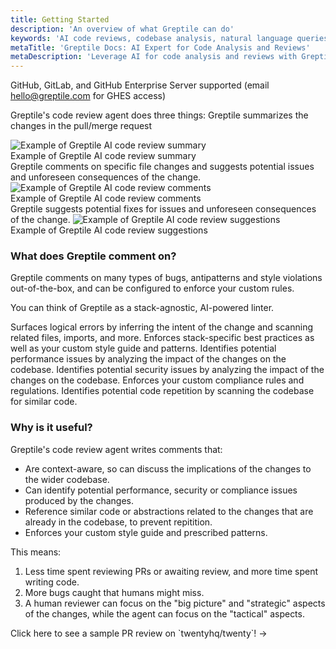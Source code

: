```yaml
---
title: Getting Started
description: 'An overview of what Greptile can do'
keywords: 'AI code reviews, codebase analysis, natural language queries, GitHub integration, Slack integration, PR review agent'
metaTitle: 'Greptile Docs: AI Expert for Code Analysis and Reviews'
metaDescription: 'Leverage AI for code analysis and reviews with Greptile. Get expert insights on your codebase through natural language queries and integrations.'
---
```



<Note>GitHub, GitLab, and GitHub Enterprise Server supported (email hello@greptile.com for GHES access)</Note>

Greptile's code review agent does three things:
<Steps>
<Step title="Summarizes Changes">
Greptile summarizes the changes in the pull/merge request

<Frame>
  <img src="/images/cr-bot/summary.png" alt="Example of Greptile AI code review summary" />
  <figcaption>Example of Greptile AI code review summary</figcaption>
</Frame>
</Step>
<Step title="Comments on Issues">
Greptile comments on specific file changes and suggests potential issues and unforeseen consequences of the change.

<Frame>
  <img src="/images/cr-bot/cr-comment.png" alt="Example of Greptile AI code review comments" />
  <figcaption>Example of Greptile AI code review comments</figcaption>
</Frame>
</Step>
<Step title="Suggests Fixes">
Greptile suggests potential fixes for issues and unforeseen consequences of the change.
<Frame>
  <img src="/images/cr-bot/cr-suggestion.png" alt="Example of Greptile AI code review suggestions" />
  <figcaption>Example of Greptile AI code review suggestions</figcaption>
</Frame>
</Step>
</Steps>

### What does Greptile comment on?

Greptile comments on many types of bugs, antipatterns and style violations out-of-the-box, and can be configured to enforce your custom rules. 

You can think of Greptile as a stack-agnostic, AI-powered linter.

<Card title="Logic" icon="lightbulb" horizontal> 
    Surfaces logical errors by inferring the intent of the change and scanning related files, imports, and more.
</Card>

<Card title="Style" icon="code" horizontal> 
    Enforces stack-specific best practices as well as your custom style guide and patterns.
</Card>

<Card title="Performance" icon="gauge-high" horizontal>
    Identifies potential performance issues by analyzing the impact of the changes on the codebase.
</Card>

<Card title="Security" icon="shield" horizontal>
    Identifies potential security issues by analyzing the impact of the changes on the codebase.
</Card>

<Card title="Compliance" icon="list-check" horizontal>
    Enforces your custom compliance rules and regulations.
</Card>

<Card title="Code Repetition" icon="copy" horizontal>
    Identifies potential code repetition by scanning the codebase for similar code.
</Card>


### Why is it useful?

Greptile's code review agent writes comments that:

- Are context-aware, so can discuss the implications of the changes to the wider codebase.
- Can identify potential performance, security or compliance issues produced by the changes.
- Reference similar code or abstractions related to the changes that are already in the codebase, to prevent repitition.
- Enforces your custom style guide and prescribed patterns.

This means:
1. Less time spent reviewing PRs or awaiting review, and more time spent writing code.
2. More bugs caught that humans might miss.
3. A human reviewer can focus on the "big picture" and "strategic" aspects of the changes, while the agent can focus on the "tactical" aspects.


<Card href="https://github.com/twentyhq/twenty/pull/5718">
  Click here to see a sample PR review on `twentyhq/twenty`! ->
</Card>



